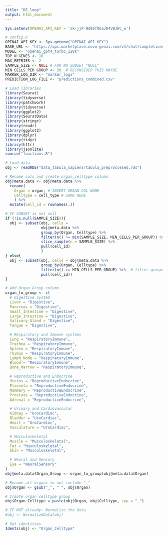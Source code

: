 ---
title: "DE_loop"
output: html_document
---
```{r}
Sys.setenv(OPENAI_API_KEY = 'sk-jjP-Nd86f06aJD4VBJWc_w')

# config.R
OPENAI_API_KEY <- Sys.getenv("OPENAI_API_KEY")
BASE_URL <- "https://api.marketplace.novo-genai.com/v1/chat/completions"
MODEL <- "openai_gpt4_turbo_128k"
TOP_N_GENES <- 10
MAX_RETRIES <- 2
SAMPLE_SIZE <- NULL # FOR NO SUBSET "NULL"
MIN_CELLS_PER_GROUP <- 30  # RECONSIDER THIS MAYBE
MARKER_LOG_DIR <- "marker_logs"
PREDICTION_LOG_FILE <- "predictions_combined.csv"
```


```{r}
# Load libraries
library(Seurat)
library(tidyverse)
library(patchwork)
library(tidyverse)
library(ggplot2)
library(SeuratData)
library(stringr)
library(readr)
library(ggplot2)
library(dplyr)
library(tidyr)
library(httr)
library(jsonlite)
source("functions.R")
```

```{r}
# Load data
obj <- readRDS("data_tabula_sapiens/tabula_preproccesed.rds")

# Rename cols and create organ_celltype column
obj@meta.data <- obj@meta.data %>%
  rename(
    Organ = organ, # INSERT ORGAN COL NAME
    Celltype = cell_type # SAME HERE
    ) %>% 
  mutate(cell_id = rownames(.)) 

# IF SUBSET is not null
if (!is.null(SAMPLE_SIZE)){
  obj <- subset(obj, cells = 
                obj@meta.data %>%
                group_by(Organ, Celltype) %>%
                filter(n() >= min(SAMPLE_SIZE, MIN_CELLS_PER_GROUP)) %>%  # First filter groups by size
                slice_sample(n = SAMPLE_SIZE) %>%    
                pull(cell_id)
                )
} else{
  obj <- subset(obj, cells = obj@meta.data %>%
                group_by(Organ, Celltype) %>%
                filter(n() >= MIN_CELLS_PER_GROUP) %>%  # filter groups by min size
                pull(cell_id))
}

# Add Organ_Group column
organ_to_group <- c(
  # Digestive system
  Liver = "Digestive",
  Pancreas = "Digestive",
  Small_Intestine = "Digestive",
  Large_Intestine = "Digestive",
  Salivary_Gland = "Digestive",
  Tongue = "Digestive",

  # Respiratory and Immune systems
  Lung = "RespiratoryImmune",
  Trachea = "RespiratoryImmune",
  Spleen = "RespiratoryImmune",
  Thymus = "RespiratoryImmune",
  Lymph_Node = "RespiratoryImmune",
  Blood = "RespiratoryImmune",
  Bone_Marrow = "RespiratoryImmune",

  # Reproductive and Endocrine
  Uterus = "ReproductiveEndocrine",
  Placenta = "ReproductiveEndocrine",
  Mammary = "ReproductiveEndocrine",
  Prostate = "ReproductiveEndocrine",
  Adrenal = "ReproductiveEndocrine",

  # Urinary and Cardiovascular
  Kidney = "UroCardiac",
  Bladder = "UroCardiac",
  Heart = "UroCardiac",
  Vasculature = "UroCardiac",

  # Musculoskeletal
  Muscle = "Musculoskeletal",
  Fat = "Musculoskeletal",
  Skin = "Musculoskeletal",

  # Neural and Sensory
  Eye = "NeuralSensory"
)
obj@meta.data$Organ_Group <- organ_to_group[obj@meta.data$Organ]

# Rename all organs to not include "_"
obj$Organ <- gsub("_", " ", obj$Organ)

# Create organ celltype group
obj$Organ_Celltype = paste(obj$Organ, obj$Celltype, sep = "_")

# IF NOT already: Normalize the data
#obj <- NormalizeData(obj)

# Set identities
Idents(obj) <- "Organ_Celltype"
```























